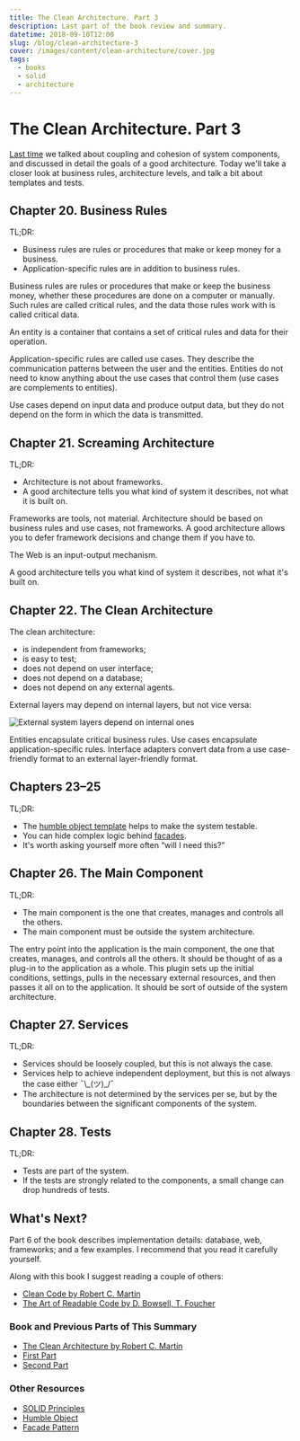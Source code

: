 ```yaml
---
title: The Clean Architecture. Part 3
description: Last part of the book review and summary.
datetime: 2018-09-10T12:00
slug: /blog/clean-architecture-3
cover: /images/content/clean-architecture/cover.jpg
tags:
  - books
  - solid
  - architecture
---
```


# The Clean Architecture. Part 3

[Last time](/blog/clean-architecture-2/) we talked about coupling and cohesion of system components, and discussed in detail the goals of a good architecture. Today we'll take a closer look at business rules, architecture levels, and talk a bit about templates and tests.

## Chapter 20. Business Rules

TL;DR:

- Business rules are rules or procedures that make or keep money for a business.
- Application-specific rules are in addition to business rules.

Business rules are rules or procedures that make or keep the business money, whether these procedures are done on a computer or manually. Such rules are called critical rules, and the data those rules work with is called critical data.

An entity is a container that contains a set of critical rules and data for their operation.

Application-specific rules are called use cases. They describe the communication patterns between the user and the entities. Entities do not need to know anything about the use cases that control them (use cases are complements to entities).

Use cases depend on input data and produce output data, but they do not depend on the form in which the data is transmitted.

## Chapter 21. Screaming Architecture

TL;DR:

- Architecture is not about frameworks.
- A good architecture tells you what kind of system it describes, not what it is built on.

Frameworks are tools, not material. Architecture should be based on business rules and use cases, not frameworks. A good architecture allows you to defer framework decisions and change them if you have to.

The Web is an input-output mechanism.

A good architecture tells you what kind of system it describes, not what it's built on.

## Chapter 22. The Clean Architecture

The clean architecture:

- is independent from frameworks;
- is easy to test;
- does not depend on user interface;
- does not depend on a database;
- does not depend on any external agents.

External layers may depend on internal layers, but not vice versa:

![External system layers depend on internal ones](/images/content/clean-architecture-3/diagram.jpg)

Entities encapsulate critical business rules. Use cases encapsulate application-specific rules. Interface adapters convert data from a use case-friendly format to an external layer-friendly format.

## Chapters 23–25

TL;DR:

- The [humble object template](https://stackoverflow.com/questions/5324049/what-is-the-humble-object-pattern-and-when-is-it-useful) helps to make the system testable.
- You can hide complex logic behind [facades](https://github.com/kamranahmedse/design-patterns-for-humans#-facade).
- It's worth asking yourself more often “will I need this?”

## Chapter 26. The Main Component

TL;DR:

- The main component is the one that creates, manages and controls all the others.
- The main component must be outside the system architecture.

The entry point into the application is the main component, the one that creates, manages, and controls all the others. It should be thought of as a plug-in to the application as a whole. This plugin sets up the initial conditions, settings, pulls in the necessary external resources, and then passes it all on to the application. It should be sort of outside of the system architecture.

## Chapter 27. Services

TL;DR:

- Services should be loosely coupled, but this is not always the case.
- Services help to achieve independent deployment, but this is not always the case either ¯\\\_(ツ)\_/¯
- The architecture is not determined by the services per se, but by the boundaries between the significant components of the system.

## Chapter 28. Tests

TL;DR:

- Tests are part of the system.
- If the tests are strongly related to the components, a small change can drop hundreds of tests.

## What's Next?

Part 6 of the book describes implementation details: database, web, frameworks; and a few examples. I recommend that you read it carefully yourself.

Along with this book I suggest reading a couple of others:

- [Clean Code by Robert C. Martin](/blog/clean-code/)
- [The Art of Readable Code by D. Bowsell, T. Foucher](/blog/the-art-of-readable-code/)

### Book and Previous Parts of This Summary

- [The Clean Architecture by Robert C. Martin](https://www.goodreads.com/book/show/18043011-clean-architecture)
- [First Part](/blog/clean-architecture/)
- [Second Part](/blog/clean-architecture-2/)

### Other Resources

- [SOLID Principles](https://en.wikipedia.org/wiki/SOLID)
- [Humble Object](https://stackoverflow.com/questions/5324049/what-is-the-humble-object-pattern-and-when-is-it-useful)
- [Facade Pattern](https://github.com/kamranahmedse/design-patterns-for-humans#-facade)
